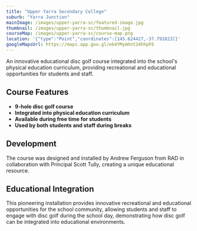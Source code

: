 ```yaml
---
title: "Upper Yarra Secondary College"
suburb: "Yarra Junction"
mainImage: /images/upper-yarra-sc/featured-image.jpg
thumbnail: /images/upper-yarra-sc/thumbnail.jpg
courseMap: /images/upper-yarra-sc/course-map.png
location: '{"type":"Point","coordinates":[145.624427,-37.791823]}'
googleMapsUrl: https://maps.app.goo.gl/eb4YMymhnt24hhpF6
---
```


An innovative educational disc golf course integrated into the school's physical education curriculum, providing recreational and educational opportunities for students and staff.

## Course Features
- **9-hole disc golf course**
- **Integrated into physical education curriculum**
- **Available during free time for students**
- **Used by both students and staff during breaks**

## Development
The course was designed and installed by Andrew Ferguson from RAD in collaboration with Principal Scott Tully, creating a unique educational resource.

## Educational Integration
This pioneering installation provides innovative recreational and educational opportunities for the school community, allowing students and staff to engage with disc golf during the school day, demonstrating how disc golf can be integrated into educational environments.